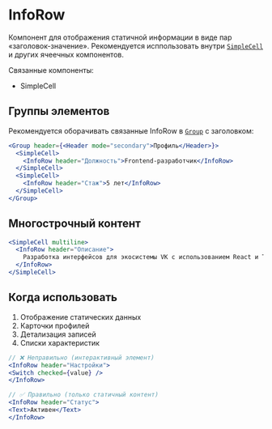 <Overview>

# InfoRow

Компонент для отображения статичной информации в виде пар «заголовок-значение». Рекомендуется исппользовать внутри [`SimpleCell`](#!/SimpleCell) и других ячеечных компонентов.

Связанные компоненты:

- SimpleCell

</Overview>

## Группы элементов

Рекомендуется оборачивать связанные InfoRow в [`Group`](#!/Group) с заголовком:

```jsx
<Group header={<Header mode="secondary">Профиль</Header>}>
  <SimpleCell>
    <InfoRow header="Должность">Frontend-разработчик</InfoRow>
  </SimpleCell>
  <SimpleCell>
    <InfoRow header="Стаж">5 лет</InfoRow>
  </SimpleCell>
</Group>
```

## Многострочный контент

```jsx
<SimpleCell multiline>
  <InfoRow header="Описание">
    Разработка интерфейсов для экосистемы VK с использованием React и TypeScript
  </InfoRow>
</SimpleCell>
```

## Когда использовать

1. Отображение статических данных
2. Карточки профилей
3. Детализация записей
4. Списки характеристик

```jsx
// ❌ Неправильно (интерактивный элемент)
<InfoRow header="Настройки">
<Switch checked={value} />
</InfoRow>

// ✅ Правильно (только статичный контент)
<InfoRow header="Статус">
<Text>Активен</Text>
</InfoRow>
```
